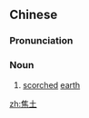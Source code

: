 ==Chinese==
{{zh-forms}}

===Pronunciation===
{{zh-pron
|m=jiāotǔ
|c=ziu1 tou2
|cat=n
}}

===Noun===
{{zh-noun}}

# [[scorched]] [[earth]]

[[zh:焦土]]